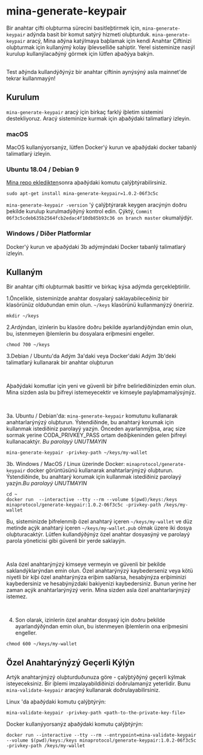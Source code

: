 
# mina-generate-keypair

Bir anahtar çifti oluþturma sürecini basitleþtirmek için, `mina-generate-keypair` adýnda basit bir komut satýrý hizmeti oluþturduk. `mina-generate-keypair` aracý, Mina aðýna katýlmaya baþlamak için kendi Anahtar Çiftinizi oluþturmak için kullanýmý kolay iþlevselliðe sahiptir. Yerel sisteminize nasýl kurulup kullanýlacaðýný görmek için lütfen aþaðýya bakýn.

<br />

<Alert kind="uyarý">
  Test aðýnda kullandýðýnýz bir anahtar çiftinin aynýsýný asla mainnet'de tekrar
  kullanmayýn!
</Alert>

## Kurulum

`mina-generate-keypair` aracý için birkaç farklý iþletim sistemini destekliyoruz. Aracý sisteminize kurmak için aþaðýdaki talimatlarý izleyin.

### macOS

MacOS kullanýyorsanýz, lütfen Docker'ý kurun ve aþaðýdaki docker tabanlý talimatlarý izleyin.

### Ubuntu 18.04 / Debian 9

[Mina repo ekledikten](/docs/getting-started#ubuntu-1804--debian-9)sonra aþaðýdaki komutu çalýþtýrabilirsiniz.

```
sudo apt-get install mina-generate-keypair=1.0.2-06f3c5c
```

`mina-generate-keypair -version` 'ý çalýþtýrarak keygen aracýnýn doðru þekilde kurulup kurulmadýðýný kontrol edin. Çýktý, `Commit 06f3c5cdeb635b2564fcb2edac4f10db85b93c36 on branch master` okumalýdýr.

### Windows / Diðer Platformlar

Docker'ý kurun ve aþaðýdaki 3b adýmýndaki Docker tabanlý talimatlarý izleyin.

## Kullaným

Bir anahtar çifti oluþturmak basittir ve birkaç kýsa adýmda gerçekleþtirilir.

1.Öncelikle, sisteminizde anahtar dosyalarý saklayabileceðiniz bir klasörünüz olduðundan emin olun. `~/keys` klasörünü kullanmanýzý öneririz.

```
mkdir ~/keys
```

2.Ardýndan, izinlerin bu klasöre doðru þekilde ayarlandýðýndan emin olun, bu, istenmeyen iþlemlerin bu dosyalara eriþmesini engeller.

```
chmod 700 ~/keys
```

3.Debian / Ubuntu'da Adým 3a'daki veya Docker'daki Adým 3b'deki talimatlarý kullanarak bir anahtar oluþturun

<br />

<Alert kind="uyarý">

Aþaðýdaki komutlar için yeni ve güvenli bir þifre belirlediðinizden emin olun. Mina sizden asla bu þifreyi istemeyecektir ve kimseyle paylaþmamalýsýnýz.

</Alert>

<br />

3a. Ubuntu / Debian'da: `mina-generate-keypair` komutunu kullanarak anahtarlarýnýzý oluþturun. Ýstendiðinde, bu anahtarý korumak için kullanmak istediðiniz parolayý yazýn. Önceden ayarlanmýþsa, araç size sormak yerine CODA_PRIVKEY_PASS ortam deðiþkeninden gelen þifreyi kullanacaktýr. <em>Bu parolayý UNUTMAYIN</em>

```
mina-generate-keypair -privkey-path ~/keys/my-wallet
```

3b. Windows / MacOS / Linux üzerinde Docker: `minaprotocol/generate-keypair` docker görüntüsünü kullanarak anahtarlarýnýzý oluþturun. Ýstendiðinde, bu anahtarý korumak için kullanmak istediðiniz parolayý yazýn.<em>Bu parolayý UNUTMAYIN</em>

```
cd ~
docker run  --interactive --tty --rm --volume $(pwd)/keys:/keys minaprotocol/generate-keypair:1.0.2-06f3c5c -privkey-path /keys/my-wallet
```

Bu, sisteminizde þifrelenmiþ özel anahtarý içeren `~/keys/my-wallet` ve düz metinde açýk anahtarý içeren `~/keys/my-wallet.pub` olmak üzere iki dosya oluþturacaktýr. Lütfen kullandýðýnýz özel anahtar dosyasýný ve parolayý parola yöneticisi gibi güvenli bir yerde saklayýn.

<br />

<Alert kind="uyarý">

Asla özel anahtarýnýzý kimseye vermeyin ve güvenli bir þekilde saklandýklarýndan emin olun. Özel anahtarýnýzý kaybederseniz veya kötü niyetli bir kiþi özel anahtarýnýza eriþim saðlarsa, hesabýnýza eriþiminizi kaybedersiniz ve hesabýnýzdaki bakiyenizi kaybedersiniz. Bunun yerine her zaman açýk anahtarlarýnýzý verin. Mina sizden asla özel anahtarlarýnýzý istemez.

</Alert>

<br />

4. Son olarak, izinlerin özel anahtar dosyasý için doðru þekilde ayarlandýðýndan emin olun, bu istenmeyen iþlemlerin ona eriþmesini engeller.

```
chmod 600 ~/keys/my-wallet
```

## Özel Anahtarýnýzý Geçerli Kýlýn

Artýk anahtarýnýzý oluþturduðunuza göre - çalýþtýðýný geçerli kýlmak isteyeceksiniz. Bir iþlemi imzalayabildiðinizi doðrulamanýz yeterlidir. Bunu `mina-validate-keypair` aracýný kullanarak doðrulayabilirsiniz.

Linux 'da aþaðýdaki komutu çalýþtýrýn:

```
mina-validate-keypair -privkey-path <path-to-the-private-key-file>
```

Docker kullanýyorsanýz aþaðýdaki komutu çalýþtýrýn:

```
docker run --interactive --tty --rm --entrypoint=mina-validate-keypair --volume $(pwd)/keys:/keys minaprotocol/generate-keypair:1.0.2-06f3c5c -privkey-path /keys/my-wallet
```
